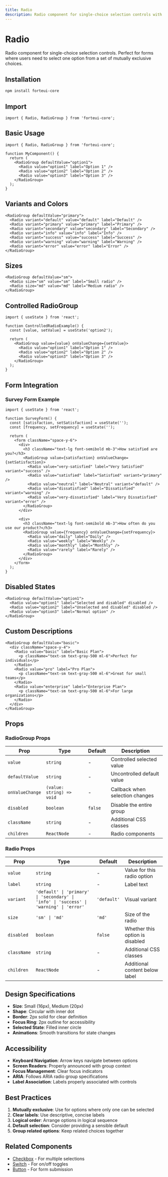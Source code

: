```yaml
---
title: Radio
description: Radio component for single-choice selection controls with multiple variants and accessible interaction.
---
```


# Radio

Radio component for single-choice selection controls. Perfect for forms where users need to select one option from a set of mutually exclusive choices.

## Installation

```bash
npm install forteui-core
```

## Import

```tsx
import { Radio, RadioGroup } from 'forteui-core';
```

## Basic Usage

```tsx
import { Radio, RadioGroup } from 'forteui-core';

function MyComponent() {
  return (
    <RadioGroup defaultValue="option1">
      <Radio value="option1" label="Option 1" />
      <Radio value="option2" label="Option 2" />
      <Radio value="option3" label="Option 3" />
    </RadioGroup>
  );
}
```

<DynamicRadioShowcase />

## Variants and Colors

```tsx
<RadioGroup defaultValue="primary">
  <Radio variant="default" value="default" label="Default" />
  <Radio variant="primary" value="primary" label="Primary" />
  <Radio variant="secondary" value="secondary" label="Secondary" />
  <Radio variant="info" value="info" label="Info" />
  <Radio variant="success" value="success" label="Success" />
  <Radio variant="warning" value="warning" label="Warning" />
  <Radio variant="error" value="error" label="Error" />
</RadioGroup>
```

## Sizes

```tsx
<RadioGroup defaultValue="sm">
  <Radio size="sm" value="sm" label="Small radio" />
  <Radio size="md" value="md" label="Medium radio" />
</RadioGroup>
```

## Controlled RadioGroup

```tsx
import { useState } from 'react';

function ControlledRadioExample() {
  const [value, setValue] = useState('option2');
  
  return (
    <RadioGroup value={value} onValueChange={setValue}>
      <Radio value="option1" label="Option 1" />
      <Radio value="option2" label="Option 2" />
      <Radio value="option3" label="Option 3" />
    </RadioGroup>
  );
}
```

## Form Integration

### Survey Form Example

```tsx
import { useState } from 'react';

function SurveyForm() {
  const [satisfaction, setSatisfaction] = useState('');
  const [frequency, setFrequency] = useState('');
  
  return (
    <form className="space-y-6">
      <div>
        <h3 className="text-lg font-semibold mb-3">How satisfied are you?</h3>
        <RadioGroup value={satisfaction} onValueChange={setSatisfaction}>
          <Radio value="very-satisfied" label="Very Satisfied" variant="success" />
          <Radio value="satisfied" label="Satisfied" variant="primary" />
          <Radio value="neutral" label="Neutral" variant="default" />
          <Radio value="dissatisfied" label="Dissatisfied" variant="warning" />
          <Radio value="very-dissatisfied" label="Very Dissatisfied" variant="error" />
        </RadioGroup>
      </div>
      
      <div>
        <h3 className="text-lg font-semibold mb-3">How often do you use our product?</h3>
        <RadioGroup value={frequency} onValueChange={setFrequency}>
          <Radio value="daily" label="Daily" />
          <Radio value="weekly" label="Weekly" />
          <Radio value="monthly" label="Monthly" />
          <Radio value="rarely" label="Rarely" />
        </RadioGroup>
      </div>
    </form>
  );
}
```

## Disabled States

```tsx
<RadioGroup defaultValue="option1">
  <Radio value="option1" label="Selected and disabled" disabled />
  <Radio value="option2" label="Unselected and disabled" disabled />
  <Radio value="option3" label="Normal option" />
</RadioGroup>
```

## Custom Descriptions

```tsx
<RadioGroup defaultValue="basic">
  <div className="space-y-4">
    <Radio value="basic" label="Basic Plan">
      <p className="text-sm text-gray-500 ml-6">Perfect for individuals</p>
    </Radio>
    <Radio value="pro" label="Pro Plan">
      <p className="text-sm text-gray-500 ml-6">Great for small teams</p>
    </Radio>
    <Radio value="enterprise" label="Enterprise Plan">
      <p className="text-sm text-gray-500 ml-6">For large organizations</p>
    </Radio>
  </div>
</RadioGroup>
```

## Props

### RadioGroup Props

| Prop | Type | Default | Description |
|------|------|---------|-------------|
| `value` | `string` | - | Controlled selected value |
| `defaultValue` | `string` | - | Uncontrolled default value |
| `onValueChange` | `(value: string) => void` | - | Callback when selection changes |
| `disabled` | `boolean` | `false` | Disable the entire group |
| `className` | `string` | - | Additional CSS classes |
| `children` | `ReactNode` | - | Radio components |

### Radio Props

| Prop | Type | Default | Description |
|------|------|---------|-------------|
| `value` | `string` | - | Value for this radio option |
| `label` | `string` | - | Label text |
| `variant` | `'default' \| 'primary' \| 'secondary' \| 'info' \| 'success' \| 'warning' \| 'error'` | `'default'` | Visual variant |
| `size` | `'sm' \| 'md'` | `'md'` | Size of the radio |
| `disabled` | `boolean` | `false` | Whether this option is disabled |
| `className` | `string` | - | Additional CSS classes |
| `children` | `ReactNode` | - | Additional content below label |

## Design Specifications

- **Size**: Small (16px), Medium (20px)
- **Shape**: Circular with inner dot
- **Border**: 2px solid for clear definition
- **Focus Ring**: 2px outline for accessibility
- **Selected State**: Filled inner circle
- **Animations**: Smooth transitions for state changes

## Accessibility

- **Keyboard Navigation**: Arrow keys navigate between options
- **Screen Readers**: Properly announced with group context
- **Focus Management**: Clear focus indicators
- **ARIA**: Follows ARIA radio group specifications
- **Label Association**: Labels properly associated with controls

## Best Practices

1. **Mutually exclusive**: Use for options where only one can be selected
2. **Clear labels**: Use descriptive, concise labels
3. **Logical order**: Arrange options in logical sequence
4. **Default selection**: Consider providing a sensible default
5. **Group related options**: Keep related choices together

## Related Components

- [Checkbox](/docs/components/checkbox) - For multiple selections
- [Switch](/docs/components/switch) - For on/off toggles
- [Button](/docs/components/button) - For form submission 